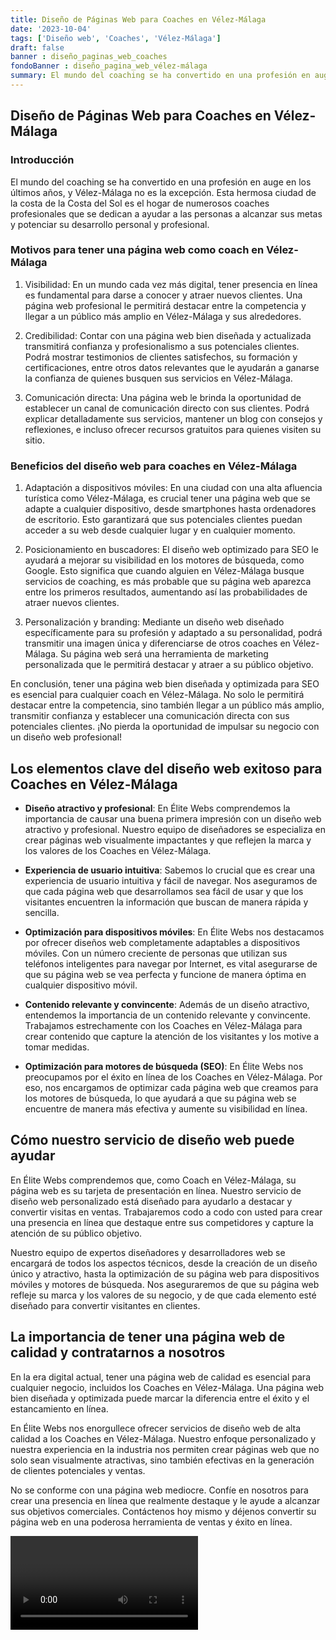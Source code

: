 ```yaml
---
title: Diseño de Páginas Web para Coaches en Vélez-Málaga
date: '2023-10-04'
tags: ['Diseño web', 'Coaches', 'Vélez-Málaga']
draft: false
banner : diseño_paginas_web_coaches
fondoBanner : diseño_pagina_web_vélez-málaga
summary: El mundo del coaching se ha convertido en una profesión en auge en los últimos años, y VélezMálaga no es la excepción. Esta hermosa ciudad de la costa de la Costa del Sol es el hogar de numerosos coaches profesionales que se dedican a ayudar a las personas a alcanzar sus metas y potenciar su desarrollo personal y profesional.
---
```


## Diseño de Páginas Web para Coaches en Vélez-Málaga

### Introducción

El mundo del coaching se ha convertido en una profesión en auge en los últimos años, y Vélez-Málaga no es la excepción. Esta hermosa ciudad de la costa de la Costa del Sol es el hogar de numerosos coaches profesionales que se dedican a ayudar a las personas a alcanzar sus metas y potenciar su desarrollo personal y profesional.

### Motivos para tener una página web como coach en Vélez-Málaga

1. Visibilidad: En un mundo cada vez más digital, tener presencia en línea es fundamental para darse a conocer y atraer nuevos clientes. Una página web profesional le permitirá destacar entre la competencia y llegar a un público más amplio en Vélez-Málaga y sus alrededores.

2. Credibilidad: Contar con una página web bien diseñada y actualizada transmitirá confianza y profesionalismo a sus potenciales clientes. Podrá mostrar testimonios de clientes satisfechos, su formación y certificaciones, entre otros datos relevantes que le ayudarán a ganarse la confianza de quienes busquen sus servicios en Vélez-Málaga.

3. Comunicación directa: Una página web le brinda la oportunidad de establecer un canal de comunicación directo con sus clientes. Podrá explicar detalladamente sus servicios, mantener un blog con consejos y reflexiones, e incluso ofrecer recursos gratuitos para quienes visiten su sitio.

### Beneficios del diseño web para coaches en Vélez-Málaga

1. Adaptación a dispositivos móviles: En una ciudad con una alta afluencia turística como Vélez-Málaga, es crucial tener una página web que se adapte a cualquier dispositivo, desde smartphones hasta ordenadores de escritorio. Esto garantizará que sus potenciales clientes puedan acceder a su web desde cualquier lugar y en cualquier momento.

2. Posicionamiento en buscadores: El diseño web optimizado para SEO le ayudará a mejorar su visibilidad en los motores de búsqueda, como Google. Esto significa que cuando alguien en Vélez-Málaga busque servicios de coaching, es más probable que su página web aparezca entre los primeros resultados, aumentando así las probabilidades de atraer nuevos clientes.

3. Personalización y branding: Mediante un diseño web diseñado específicamente para su profesión y adaptado a su personalidad, podrá transmitir una imagen única y diferenciarse de otros coaches en Vélez-Málaga. Su página web será una herramienta de marketing personalizada que le permitirá destacar y atraer a su público objetivo.

En conclusión, tener una página web bien diseñada y optimizada para SEO es esencial para cualquier coach en Vélez-Málaga. No solo le permitirá destacar entre la competencia, sino también llegar a un público más amplio, transmitir confianza y establecer una comunicación directa con sus potenciales clientes. ¡No pierda la oportunidad de impulsar su negocio con un diseño web profesional!

<GifSeo />

<Cta />

## Los elementos clave del diseño web exitoso para Coaches en Vélez-Málaga

- **Diseño atractivo y profesional**: En Élite Webs comprendemos la importancia de causar una buena primera impresión con un diseño web atractivo y profesional. Nuestro equipo de diseñadores se especializa en crear páginas web visualmente impactantes y que reflejen la marca y los valores de los Coaches en Vélez-Málaga.

- **Experiencia de usuario intuitiva**: Sabemos lo crucial que es crear una experiencia de usuario intuitiva y fácil de navegar. Nos aseguramos de que cada página web que desarrollamos sea fácil de usar y que los visitantes encuentren la información que buscan de manera rápida y sencilla.

- **Optimización para dispositivos móviles**: En Élite Webs nos destacamos por ofrecer diseños web completamente adaptables a dispositivos móviles. Con un número creciente de personas que utilizan sus teléfonos inteligentes para navegar por Internet, es vital asegurarse de que su página web se vea perfecta y funcione de manera óptima en cualquier dispositivo móvil.

- **Contenido relevante y convincente**: Además de un diseño atractivo, entendemos la importancia de un contenido relevante y convincente. Trabajamos estrechamente con los Coaches en Vélez-Málaga para crear contenido que capture la atención de los visitantes y los motive a tomar medidas.

- **Optimización para motores de búsqueda (SEO)**: En Élite Webs nos preocupamos por el éxito en línea de los Coaches en Vélez-Málaga. Por eso, nos encargamos de optimizar cada página web que creamos para los motores de búsqueda, lo que ayudará a que su página web se encuentre de manera más efectiva y aumente su visibilidad en línea.

## Cómo nuestro servicio de diseño web puede ayudar

En Élite Webs comprendemos que, como Coach en Vélez-Málaga, su página web es su tarjeta de presentación en línea. Nuestro servicio de diseño web personalizado está diseñado para ayudarlo a destacar y convertir visitas en ventas. Trabajaremos codo a codo con usted para crear una presencia en línea que destaque entre sus competidores y capture la atención de su público objetivo.

Nuestro equipo de expertos diseñadores y desarrolladores web se encargará de todos los aspectos técnicos, desde la creación de un diseño único y atractivo, hasta la optimización de su página web para dispositivos móviles y motores de búsqueda. Nos aseguraremos de que su página web refleje su marca y los valores de su negocio, y de que cada elemento esté diseñado para convertir visitantes en clientes.

## La importancia de tener una página web de calidad y contratarnos a nosotros

En la era digital actual, tener una página web de calidad es esencial para cualquier negocio, incluidos los Coaches en Vélez-Málaga. Una página web bien diseñada y optimizada puede marcar la diferencia entre el éxito y el estancamiento en línea.

En Élite Webs nos enorgullece ofrecer servicios de diseño web de alta calidad a los Coaches en Vélez-Málaga. Nuestro enfoque personalizado y nuestra experiencia en la industria nos permiten crear páginas web que no solo sean visualmente atractivas, sino también efectivas en la generación de clientes potenciales y ventas.

No se conforme con una página web mediocre. Confíe en nosotros para crear una presencia en línea que realmente destaque y le ayude a alcanzar sus objetivos comerciales. Contáctenos hoy mismo y déjenos convertir su página web en una poderosa herramienta de ventas y éxito en línea.

<Video />

<CtaBot job='Coaches' city='Vélez-Málaga'/>

<Gmaps query='Vélez-Málaga+españa+maps' />